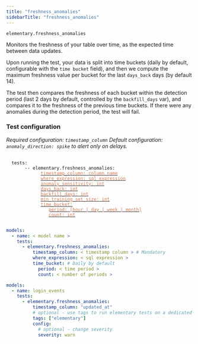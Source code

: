 ```yaml
---
title: "freshness_anomalies"
sidebarTitle: "freshness_anomalies"
---
```


`elementary.freshness_anomalies`

Monitors the freshness of your table over time, as the expected time between data updates.

Upon running the test, your data is split into time buckets (daily by default, configurable with the `time bucket` field),
and then we compute the maximum freshness value per bucket for the last `days_back` days (by default 14).

The test then compares the freshness of each bucket within the detection period (last 2 days by default, controlled by the
`backfill_days` var), and compares it to the freshness of the previous time buckets.
If there were any anomalies during the detection period, the test will fail.

### Test configuration

_Required configuration: `timestamp_column`_
_Default configuration: `anomaly_direction: spike` to alert only on delays._

<pre>
 <code>
  tests:
    &nbsp;&nbsp; -- elementary.freshness_anomalies:
      &nbsp;&nbsp;&nbsp;&nbsp;&nbsp;&nbsp; <a href="/guides/anomaly-detection-configuration/timestamp-column"><font color="#CD7D55">timestamp_column: column name</font></a>
      &nbsp;&nbsp;&nbsp;&nbsp;&nbsp;&nbsp; <a href="/guides/anomaly-detection-configuration/where-expression"><font color="#CD7D55">where_expression: sql expression</font></a>
      &nbsp;&nbsp;&nbsp;&nbsp;&nbsp;&nbsp; <a href="/guides/anomaly-detection-configuration/anomaly-sensitivity"><font color="#CD7D55">anomaly_sensitivity: int</font></a>
      &nbsp;&nbsp;&nbsp;&nbsp;&nbsp;&nbsp; <a href="/guides/anomaly-detection-configuration/days-back"><font color="#CD7D55">days_back: int</font></a>
      &nbsp;&nbsp;&nbsp;&nbsp;&nbsp;&nbsp; <a href="/guides/anomaly-detection-configuration/backfill-days"><font color="#CD7D55">backfill_days: int</font></a>
      &nbsp;&nbsp;&nbsp;&nbsp;&nbsp;&nbsp; <a href="/guides/anomaly-detection-configuration/min-training-set-size"><font color="#CD7D55">min_training_set_size: int</font></a>
      &nbsp;&nbsp;&nbsp;&nbsp;&nbsp;&nbsp; <a href="/guides/anomaly-detection-configuration/time-bucket"><font color="#CD7D55">time_bucket:</font></a>
      &nbsp;&nbsp;&nbsp;&nbsp;&nbsp;&nbsp;&nbsp;&nbsp;&nbsp; <a href="/guides/anomaly-detection-configuration/time-bucket"><font color="#CD7D55">period: [hour | day | week | month]</font></a>
      &nbsp;&nbsp;&nbsp;&nbsp;&nbsp;&nbsp;&nbsp;&nbsp;&nbsp; <a href="/guides/anomaly-detection-configuration/time-bucket"><font color="#CD7D55">count: int</font></a>
 </code>
</pre>

<RequestExample>

```yml Models
models:
  - name: < model name >
    tests:
      - elementary.freshness_anomalies:
          timestamp_column: < timestamp column > # Mandatory
          where_expression: < sql expression >
          time_bucket: # Daily by default
            period: < time period >
            count: < number of periods >
```

```yml Models example
models:
  - name: login_events
    tests:
      - elementary.freshness_anomalies:
          timestamp_column: "updated_at"
          # optional - use tags to run elementary tests on a dedicated run
          tags: ["elementary"]
          config:
            # optional - change severity
            severity: warn
```

</RequestExample>
